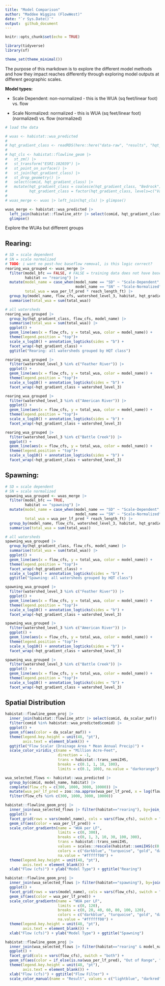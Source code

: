 ```yaml
---
title: "Model Comparison"
author: "Maddee Wiggins (FlowWest)"
date: "`r Sys.Date()`"
output:  github_document
---
```


```r
knitr::opts_chunk$set(echo = TRUE)

library(tidyverse)
library(sf)

theme_set(theme_minimal())

```

The purpose of this markdown is to explore the different model methods and how they impact reaches differently through exploring model outputs at different geographic scales.

**Model types:**

-   Scale Dependent: non-normalized - this is the WUA (sq feet/linear foot) vs. flow

-   Scale Normalized: normalized - this is WUA (sq feet/linear foot) (normalized) vs. flow (normalized)

```r
# load the data

# wuas <- habistat::wua_predicted
# 
# hqt_gradient_class <- readRDS(here::here("data-raw", "results", "hqt_gradient_class.Rds"))
# 
# hqt_cls <- habistat::flowline_geom |>
#   st_zm() |>
#   st_transform("ESRI:102039") |> 
#   st_point_on_surface() |>
#   st_join(hqt_gradient_class) |>
#   st_drop_geometry() |> 
#   select(comid, hqt_gradient_class) |> 
#   mutate(hqt_gradient_class = coalesce(hqt_gradient_class, "Bedrock"),
#          hqt_gradient_class = factor(hqt_gradient_class, levels=c("Valley Lowland", "Valley Foothill", "Bedrock"))) 
# 
# wuas_merge <- wuas |> left_join(hqt_cls) |> glimpse()

wuas_merge <- habistat::wua_predicted |> 
  left_join(habistat::flowline_attr |> select(comid, hqt_gradient_class)) |>
  glimpse()
```

Explore the WUAs but different groups

## Rearing:

```r
# SD = scale dependent
# SN = scale normalized
# TODO: i want no post-hoc baseflow removal, is this logic correct?
rearing_wua_grouped <- wuas_merge |> 
  filter(model_bfc == FALSE, # FALSE = training data does not have baseflow channel = baseflow channel was removed
         habitat == "rearing") |> 
  mutate(model_name = case_when(model_name == "SD" ~ "Scale-Dependent",
                                model_name == "SN" ~ "Scale-Normalized"),
         total_wua = wua_per_lf_pred * reach_length_ft) |> 
  group_by(model_name, flow_cfs, watershed_level_3, habitat, hqt_gradient_class) |> 
  summarise(total_wua = sum(total_wua))

# all watersheds
rearing_wua_grouped |> 
  group_by(hqt_gradient_class, flow_cfs, model_name) |> 
  summarise(total_wua = sum(total_wua)) |> 
  ggplot() + 
  geom_line(aes(x = flow_cfs, y = total_wua, color = model_name)) +
  theme(legend.position = "top")+
  scale_x_log10() + annotation_logticks(sides = "b") +
  facet_wrap(~hqt_gradient_class) +
  ggtitle("Rearing: all watersheds grouped by HQT class")

rearing_wua_grouped |> 
  filter(watershed_level_3 %in% c("Feather River")) |> 
  ggplot() + 
  geom_line(aes(x = flow_cfs, y = total_wua, color = model_name)) +
  theme(legend.position = "top")+
  scale_x_log10() + annotation_logticks(sides = "b") +
  facet_wrap(~hqt_gradient_class + watershed_level_3)

rearing_wua_grouped |> 
  filter(watershed_level_3 %in% c("American River")) |> 
  ggplot() + 
  geom_line(aes(x = flow_cfs, y = total_wua, color = model_name)) +
  theme(legend.position = "top")+
  scale_x_log10() + annotation_logticks(sides = "b") +
  facet_wrap(~hqt_gradient_class + watershed_level_3)

rearing_wua_grouped |> 
  filter(watershed_level_3 %in% c("Battle Creek")) |> 
  ggplot() + 
  geom_line(aes(x = flow_cfs, y = total_wua, color = model_name)) +
  theme(legend.position = "top")+
  scale_x_log10() + annotation_logticks(sides = "b") +
  facet_wrap(~hqt_gradient_class + watershed_level_3)
```

## Spawning:

```r
# SD = scale dependent
# SN = scale normalized
spawning_wua_grouped <- wuas_merge |> 
  filter(model_bfc == TRUE,
         habitat == "spawning") |> 
  mutate(model_name = case_when(model_name == "SD" ~ "Scale-Dependent",
                                model_name == "SN" ~ "Scale-Normalized"),
         total_wua = wua_per_lf_pred * reach_length_ft) |> 
  group_by(model_name, flow_cfs, watershed_level_3, habitat, hqt_gradient_class) |> 
  summarise(total_wua = sum(total_wua))

# all watersheds
spawning_wua_grouped |> 
  group_by(hqt_gradient_class, flow_cfs, model_name) |> 
  summarise(total_wua = sum(total_wua)) |> 
  ggplot() + 
  geom_line(aes(x = flow_cfs, y = total_wua, color = model_name)) +
  theme(legend.position = "top")+
  facet_wrap(~hqt_gradient_class) + 
  scale_x_log10() + annotation_logticks(sides = "b") +
  ggtitle("Spawning: all watersheds grouped by HQT class") 

spawning_wua_grouped |> 
  filter(watershed_level_3 %in% c("Feather River")) |> 
  ggplot() + 
  geom_line(aes(x = flow_cfs, y = total_wua, color = model_name)) +
  theme(legend.position = "top")+
  scale_x_log10() + annotation_logticks(sides = "b") +
  facet_wrap(~hqt_gradient_class + watershed_level_3)

spawning_wua_grouped |> 
  filter(watershed_level_3 %in% c("American River")) |> 
  ggplot() + 
  geom_line(aes(x = flow_cfs, y = total_wua, color = model_name)) +
  theme(legend.position = "top")+
  scale_x_log10() + annotation_logticks(sides = "b") +
  facet_wrap(~hqt_gradient_class + watershed_level_3)

spawning_wua_grouped |> 
  filter(watershed_level_3 %in% c("Battle Creek")) |> 
  ggplot() + 
  geom_line(aes(x = flow_cfs, y = total_wua, color = model_name)) +
  theme(legend.position = "top")+
  scale_x_log10() + annotation_logticks(sides = "b") +
  facet_wrap(~hqt_gradient_class + watershed_level_3)
```

## Spatial Distribution

```r
habistat::flowline_geom_proj |>
  inner_join(habistat::flowline_attr |> select(comid, da_scalar_maf)) |>
  filter(comid %in% habistat::wua_predicted$comid) |>
  ggplot() +
  geom_sf(aes(color = da_scalar_maf)) + 
  theme(legend.key.height = unit(48, "pt"),
        axis.text = element_blank()) + 
  ggtitle("Flow Scalar (Drainage Area * Mean Annual Precip)") + 
  scale_color_viridis_c(name = "Million Acre-Feet", 
                        direction = -1, 
                        trans = habistat::trans_semiIHS, 
                        breaks = c(0.1, 1, 10, 100), 
                        limits = c(0.1, 100), na.value = "darkorange")
```

```r
wua_selected_flows <- habistat::wua_predicted |> 
  group_by(comid, model_name, habitat) |>
  complete(flow_cfs = c(300, 1000, 3000, 10000)) |>
  mutate(wua_per_lf_pred = zoo::na.approx(wua_per_lf_pred, x = log(flow_cfs), na.rm=F)) |>
  filter(flow_cfs %in% c(300, 1000, 3000, 10000))

habistat::flowline_geom_proj |>
  inner_join(wua_selected_flows |> filter(habitat=="rearing"), by=join_by(comid)) |>
  ggplot() +
  facet_grid(rows = vars(model_name), cols = vars(flow_cfs), switch = "both") + 
  geom_sf(aes(color = wua_per_lf_pred)) + 
  scale_color_gradientn(name = "WUA per LF",
                        limits = c(0, 300),
                        breaks = c(0, 1, 3, 10, 30, 100, 300), 
                        trans = habistat::trans_semiIHS,
                        values = scales::rescale(habistat::semiIHS(c(0, 1, 3, 10, 30, 100, 300))),
                        colors = c("darkblue", "turquoise", "gold", "darkorange", "darkred", "violetred4", "mediumvioletred"),
                        na.value = "#ffffff00") + 
  theme(legend.key.height = unit(48, "pt"),
        axis.text = element_blank()) + 
  xlab("Flow (cfs)") + ylab("Model Type") + ggtitle("Rearing")
```

```r
habistat::flowline_geom_proj |>
  inner_join(wua_selected_flows |> filter(habitat=="spawning"), by=join_by(comid)) |>
  ggplot() +
  facet_grid(rows = vars(model_name), cols = vars(flow_cfs), switch = "both") + 
  geom_sf(aes(color = wua_per_lf_pred)) + 
  scale_color_gradientn(name = "WUA per LF",
                        limits = c(0, 120),
                        breaks = c(0, 20, 40, 60, 80, 100, 120), 
                        colors = c("darkblue", "turquoise", "gold", "darkorange", "darkred", "violetred4", "mediumvioletred"),
                        na.value = "#ffffff00") + 
  theme(legend.key.height = unit(48, "pt"),
        axis.text = element_blank()) + 
  xlab("Flow (cfs)") + ylab("Model Type") + ggtitle("Spawning")
```

```r
habistat::flowline_geom_proj |>
  inner_join(wua_selected_flows |> filter(habitat=="rearing" & model_name=="SD"), by=join_by(comid)) |>
  ggplot() +
  facet_grid(cols = vars(flow_cfs), switch = "both") + 
  geom_sf(aes(color = if_else(is.na(wua_per_lf_pred), "Out of Range", "In Range"))) + 
  theme(legend.key.height = unit(48, "pt"),
        axis.text = element_blank()) + 
  xlab("Flow (cfs)") + ggtitle("Flow Filter") + 
  scale_color_manual(name = "Result", values = c("lightblue", "darkred"))
```
